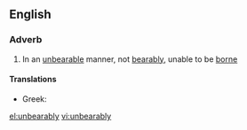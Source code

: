 ==English==

===Adverb===
{{en-adv}}

# In an [[unbearable]] manner, not [[bearably]], unable to be [[borne]]

====Translations====
* Greek: {{t|el|αφόρητα}}

[[el:unbearably]]
[[vi:unbearably]]
